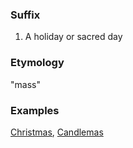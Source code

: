 ===Suffix===
#A holiday or sacred day
===Etymology===
"mass"
===Examples===
[[Christmas]],
[[Candlemas]]